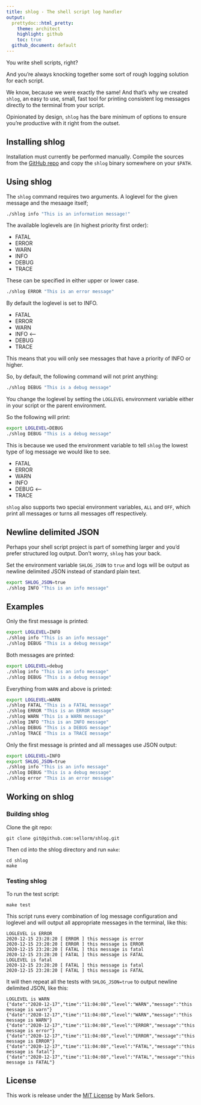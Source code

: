```yaml
---
title: shlog - The shell script log handler
output: 
  prettydoc::html_pretty:
    theme: architect
    highlight: github
    toc: true
  github_document: default
---
```


<!--
DO NOT EDIT README.md DIRECTLY, IT IS AUTO-GENERATED FROM README.Rmd!!
-->

You write shell scripts, right?

And you're always knocking together some sort of rough logging solution for each script.

We know, because we were exactly the same! And that's why we created `shlog`, an easy to use,
small, fast tool for printing consistent log messages directly to the terminal from your script.

Opinionated by design, `shlog` has the bare minimum of options to ensure you're productive with it right from the outset.


## Installing shlog

Installation must currently be performed manually. Compile the sources from the
[GitHub repo](https://github.com/sellorm/shlog) and copy the `shlog` binary somewhere on your `$PATH`.

## Using shlog

The `shlog` command requires two arguments. A loglevel for the given message and the mesaage itself;

```bash
./shlog info "This is an information message!"
```

The available loglevels are (in highest priority first order):

* FATAL
* ERROR
* WARN
* INFO
* DEBUG
* TRACE

These can be specified in either upper or lower case.

```bash
./shlog ERROR "This is an error message"
```

By default the loglevel is set to INFO.

* FATAL
* ERROR
* WARN
* INFO  <--
* DEBUG
* TRACE

This means that you will only see messages that have a priority of INFO or higher.

So, by default, the following command will not print anything:

```bash
./shlog DEBUG "This is a debug message"
```


You change the loglevel by setting the `LOGLEVEL` environment variable either in your script or the parent environment.

So the following will print:

```bash
export LOGLEVEL=DEBUG
./shlog DEBUG "This is a debug message"
```

This is because we used the environment variable to tell `shlog` the lowest type of log message we would like to see.

* FATAL
* ERROR
* WARN
* INFO
* DEBUG  <--
* TRACE

`shlog` also supports two special environment variables, `ALL` and `OFF`, which print all messages or turns all
messages off respectively.

## Newline delimited JSON

Perhaps your shell script project is part of something larger and you'd prefer structured log output. Don't worry,
`shlog` has your back.

Set the environment variable `SHLOG_JSON` to `true` and logs will be output as newline delimited JSON instead of
standard plain text.

```bash
export SHLOG_JSON=true
./shlog INFO "This is an info message"
```

## Examples

Only the first message is printed:

```bash
export LOGLEVEL=INFO
./shlog info "This is an info message"
./shlog DEBUG "This is a debug message"
```

Both messages are printed:

```bash
export LOGLEVEL=debug
./shlog info "This is an info message"
./shlog DEBUG "This is a debug message"
```

Everything from `WARN` and above is printed:

```bash
export LOGLEVEL=WARN
./shlog FATAL "This is a FATAL message"
./shlog ERROR "This is an ERROR message"
./shlog WARN "This is a WARN message"
./shlog INFO "This is an INFO message"
./shlog DEBUG "This is a DEBUG message"
./shlog TRACE "This is a TRACE message"
```

Only the first message is printed and all messages use JSON output:

```bash
export LOGLEVEL=INFO
export SHLOG_JSON=true
./shlog info "This is an info message"
./shlog DEBUG "This is a debug message"
./shlog error "This is an error message"
```


## Working on shlog

### Building shlog

Clone the git repo:

```
git clone git@github.com:sellorm/shlog.git
```

Then cd into the shlog directory and run `make`:

```
cd shlog
make
```

### Testing shlog
 
To run the test script:

 ```
 make test
 ```
 
This script runs every combination of log message configuration and loglevel and will output all appropriate
messages in the terminal, like this:

```
LOGLEVEL is ERROR
2020-12-15 23:28:20 [ ERROR ] this message is error
2020-12-15 23:28:20 [ ERROR ] this message is ERROR
2020-12-15 23:28:20 [ FATAL ] this message is fatal
2020-12-15 23:28:20 [ FATAL ] this message is FATAL
LOGLEVEL is fatal
2020-12-15 23:28:20 [ FATAL ] this message is fatal
2020-12-15 23:28:20 [ FATAL ] this message is FATAL
```

It will then repeat all the tests with `SHLOG_JSON=true` to output newline delimited JSON, like this:

```
LOGLEVEL is WARN
{"date":"2020-12-17","time":"11:04:08","level":"WARN","message":"this message is warn"}
{"date":"2020-12-17","time":"11:04:08","level":"WARN","message":"this message is WARN"}
{"date":"2020-12-17","time":"11:04:08","level":"ERROR","message":"this message is error"}
{"date":"2020-12-17","time":"11:04:08","level":"ERROR","message":"this message is ERROR"}
{"date":"2020-12-17","time":"11:04:08","level":"FATAL","message":"this message is fatal"}
{"date":"2020-12-17","time":"11:04:08","level":"FATAL","message":"this message is FATAL"}
```

## License

This work is release under the [MIT License](https://github.com/sellorm/shlog/blob/main/LICENSE) by Mark Sellors.

